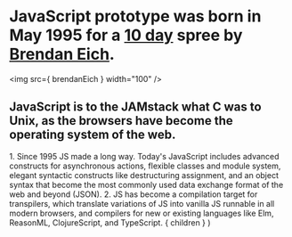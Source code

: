 
# JavaScript prototype was born in May 1995 for a [10 day](https://thenewstack.io/brendan-eich-on-creating-javascript-in-10-days-and-what-hed-do-differently-today/) spree by [Brendan Eich](https://brendaneich.com/).

<img src={ brendanEich } width="100" />

<Appear>
  <h2>
    JavaScript is to the JAMstack what C was to Unix, as
    the browsers have become the operating system of the web.
  </h2>
</Appear>

<Notes>
  1. Since 1995 JS made a long way. Today's JavaScript
  includes advanced constructs for asynchronous actions,
  flexible classes and module system, elegant syntactic
  constructs like destructuring assignment, and an object
  syntax that become the most commonly used data exchange
  format of the web and beyond (JSON). 2. JS has become 
  a compilation target for transpilers, which translate 
  variations of JS into vanilla JS runnable in all modern
  browsers, and compilers for new or existing languages 
  like Elm, ReasonML, ClojureScript, and TypeScript.
</Notes>

  <Layout>
    { children }
  </Layout>
)
